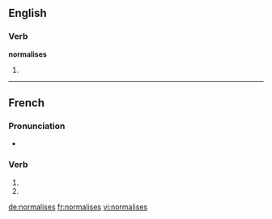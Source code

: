 {{also|normalisés}}
==English==

===Verb===
'''normalises'''

# {{third-person singular of|normalise}}

----

==French==

===Pronunciation===
* {{homophones|normalise|normalisent}}

===Verb===
{{fr-verb-form}}

# {{conjugation of|normaliser||2|s|pres|ind|lang=fr}}
# {{conjugation of|normaliser||2|s|pres|sub|lang=fr}}

[[de:normalises]]
[[fr:normalises]]
[[vi:normalises]]